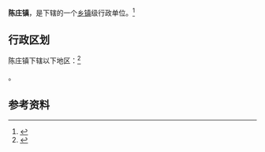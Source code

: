 {{中国乡级行政区|61/05/26/113/000}}

'''陈庄镇'''，是{{PRC admin/fullname|61/05/26/113/000|3}}下辖的一个[[乡镇|乡镇]]级行政单位。<ref>{{PRC admin/ref sgc|{{PRC admin/parent|61/05/26/113/000}}}}</ref>

== 行政区划 ==

陈庄镇下辖以下地区：<ref>{{PRC admin/ref sgc|61/05/26/113/000}}</ref>

{{PRC admin/children|61/05/26/113/000}}。

== 参考资料 ==

{{reflist}}

{{行政区划小作品}}
{{PRC admin/navcat|61/05/26/113/000}}